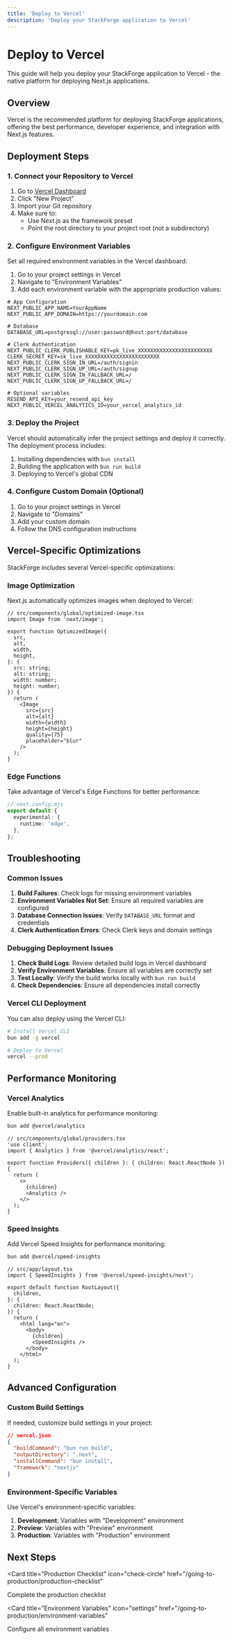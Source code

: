 ```yaml
---
title: 'Deploy to Vercel'
description: 'Deploy your StackForge application to Vercel'
---
```


# Deploy to Vercel

This guide will help you deploy your StackForge application to Vercel - the native platform for deploying Next.js applications.

## Overview

Vercel is the recommended platform for deploying StackForge applications, offering the best performance, developer experience, and integration with Next.js features.

## Deployment Steps

### 1. Connect your Repository to Vercel

1. Go to [Vercel Dashboard](https://vercel.com/dashboard)
2. Click "New Project"
3. Import your Git repository
4. Make sure to:
   - Use Next.js as the framework preset
   - Point the root directory to your project root (not a subdirectory)

### 2. Configure Environment Variables

Set all required environment variables in the Vercel dashboard:

1. Go to your project settings in Vercel
2. Navigate to "Environment Variables"
3. Add each environment variable with the appropriate production values:

```env
# App Configuration
NEXT_PUBLIC_APP_NAME=YourAppName
NEXT_PUBLIC_APP_DOMAIN=https://yourdomain.com

# Database
DATABASE_URL=postgresql://user:password@host:port/database

# Clerk Authentication
NEXT_PUBLIC_CLERK_PUBLISHABLE_KEY=pk_live_XXXXXXXXXXXXXXXXXXXXXXXX
CLERK_SECRET_KEY=sk_live_XXXXXXXXXXXXXXXXXXXXXXXX
NEXT_PUBLIC_CLERK_SIGN_IN_URL=/auth/signin
NEXT_PUBLIC_CLERK_SIGN_UP_URL=/auth/signup
NEXT_PUBLIC_CLERK_SIGN_IN_FALLBACK_URL=/
NEXT_PUBLIC_CLERK_SIGN_UP_FALLBACK_URL=/

# Optional variables
RESEND_API_KEY=your_resend_api_key
NEXT_PUBLIC_VERCEL_ANALYTICS_ID=your_vercel_analytics_id
```

### 3. Deploy the Project

Vercel should automatically infer the project settings and deploy it correctly. The deployment process includes:

1. Installing dependencies with `bun install`
2. Building the application with `bun run build`
3. Deploying to Vercel's global CDN

### 4. Configure Custom Domain (Optional)

1. Go to your project settings in Vercel
2. Navigate to "Domains"
3. Add your custom domain
4. Follow the DNS configuration instructions

## Vercel-Specific Optimizations

StackForge includes several Vercel-specific optimizations:

### Image Optimization

Next.js automatically optimizes images when deployed to Vercel:

```tsx
// src/components/global/optimized-image.tsx
import Image from 'next/image';

export function OptimizedImage({
  src,
  alt,
  width,
  height,
}: {
  src: string;
  alt: string;
  width: number;
  height: number;
}) {
  return (
    <Image
      src={src}
      alt={alt}
      width={width}
      height={height}
      quality={75}
      placeholder="blur"
    />
  );
}
```

### Edge Functions

Take advantage of Vercel's Edge Functions for better performance:

```ts
// next.config.mjs
export default {
  experimental: {
    runtime: 'edge',
  },
};
```

## Troubleshooting

### Common Issues

1. **Build Failures**: Check logs for missing environment variables
2. **Environment Variables Not Set**: Ensure all required variables are configured
3. **Database Connection Issues**: Verify `DATABASE_URL` format and credentials
4. **Clerk Authentication Errors**: Check Clerk keys and domain settings

### Debugging Deployment Issues

1. **Check Build Logs**: Review detailed build logs in Vercel dashboard
2. **Verify Environment Variables**: Ensure all variables are correctly set
3. **Test Locally**: Verify the build works locally with `bun run build`
4. **Check Dependencies**: Ensure all dependencies install correctly

### Vercel CLI Deployment

You can also deploy using the Vercel CLI:

```bash
# Install Vercel CLI
bun add -g vercel

# Deploy to Vercel
vercel --prod
```

## Performance Monitoring

### Vercel Analytics

Enable built-in analytics for performance monitoring:

```bash
bun add @vercel/analytics
```

```tsx
// src/components/global/providers.tsx
'use client';
import { Analytics } from '@vercel/analytics/react';

export function Providers({ children }: { children: React.ReactNode }) {
  return (
    <>
      {children}
      <Analytics />
    </>
  );
}
```

### Speed Insights

Add Vercel Speed Insights for performance monitoring:

```bash
bun add @vercel/speed-insights
```

```tsx
// src/app/layout.tsx
import { SpeedInsights } from '@vercel/speed-insights/next';

export default function RootLayout({
  children,
}: {
  children: React.ReactNode;
}) {
  return (
    <html lang="en">
      <body>
        {children}
        <SpeedInsights />
      </body>
    </html>
  );
}
```

## Advanced Configuration

### Custom Build Settings

If needed, customize build settings in your project:

```json
// vercel.json
{
  "buildCommand": "bun run build",
  "outputDirectory": ".next",
  "installCommand": "bun install",
  "framework": "nextjs"
}
```

### Environment-Specific Variables

Use Vercel's environment-specific variables:

1. **Development**: Variables with "Development" environment
2. **Preview**: Variables with "Preview" environment
3. **Production**: Variables with "Production" environment

## Next Steps

<CardGroup cols={2}>

<Card
  title="Production Checklist"
  icon="check-circle"
  href="/going-to-production/production-checklist"
>
  Complete the production checklist
</Card>

<Card
  title="Environment Variables"
  icon="settings"
  href="/going-to-production/environment-variables"
>
  Configure all environment variables
</Card>

</CardGroup>
